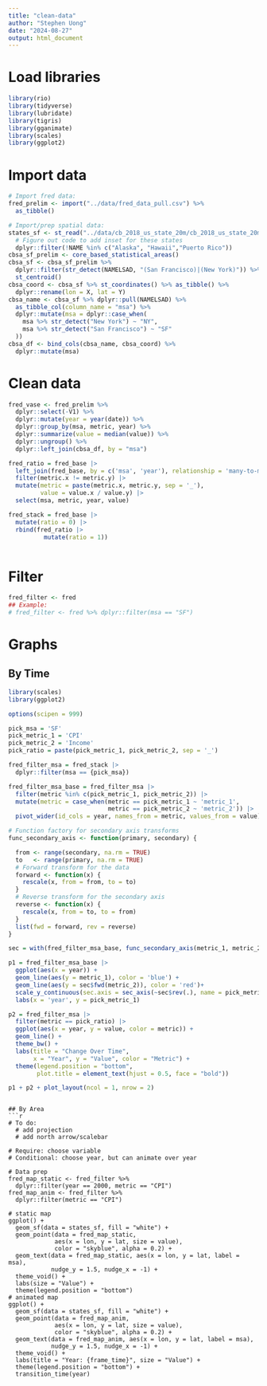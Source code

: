 ```yaml
---
title: "clean-data"
author: "Stephen Uong"
date: "2024-08-27"
output: html_document
---
```

# Load libraries
```r
library(rio)
library(tidyverse)
library(lubridate)
library(tigris)
library(gganimate)
library(scales)
library(ggplot2)
```

# Import data
```r
# Import fred data:
fred_prelim <- import("../data/fred_data_pull.csv") %>% 
  as_tibble()

# Import/prep spatial data:
states_sf <- st_read("../data/cb_2018_us_state_20m/cb_2018_us_state_20m.shp") %>% 
  # Figure out code to add inset for these states
  dplyr::filter(!NAME %in% c("Alaska", "Hawaii","Puerto Rico")) 
cbsa_sf_prelim <- core_based_statistical_areas()
cbsa_sf <- cbsa_sf_prelim %>% 
  dplyr::filter(str_detect(NAMELSAD, "(San Francisco)|(New York)")) %>% 
  st_centroid() 
cbsa_coord <- cbsa_sf %>% st_coordinates() %>% as_tibble() %>% 
  dplyr::rename(lon = X, lat = Y)
cbsa_name <- cbsa_sf %>% dplyr::pull(NAMELSAD) %>% 
  as_tibble_col(column_name = "msa") %>% 
  dplyr::mutate(msa = dplyr::case_when(
    msa %>% str_detect("New York") ~ "NY",
    msa %>% str_detect("San Francisco") ~ "SF"
  ))
cbsa_df <- bind_cols(cbsa_name, cbsa_coord) %>% 
  dplyr::mutate(msa)

```

# Clean data
```r
fred_vase <- fred_prelim %>% 
  dplyr::select(-V1) %>% 
  dplyr::mutate(year = year(date)) %>% 
  dplyr::group_by(msa, metric, year) %>% 
  dplyr::summarize(value = median(value)) %>% 
  dplyr::ungroup() %>% 
  dplyr::left_join(cbsa_df, by = "msa")

fred_ratio = fred_base |>
  left_join(fred_base, by = c('msa', 'year'), relationship = 'many-to-many') |>
  filter(metric.x != metric.y) |>
  mutate(metric = paste(metric.x, metric.y, sep = '_'),
         value = value.x / value.y) |>
  select(msa, metric, year, value) 

fred_stack = fred_base |>
  mutate(ratio = 0) |>
  rbind(fred_ratio |>
          mutate(ratio = 1))
  
```

# Filter
```r
fred_filter <- fred
## Example:
# fred_filter <- fred %>% dplyr::filter(msa == "SF")
```


# Graphs
## By Time
```r


library(scales)
library(ggplot2)

options(scipen = 999)

pick_msa = 'SF' 
pick_metric_1 = 'CPI'
pick_metric_2 = 'Income'
pick_ratio = paste(pick_metric_1, pick_metric_2, sep = '_')

fred_filter_msa = fred_stack |>
  dplyr::filter(msa == {pick_msa}) 

fred_filter_msa_base = fred_filter_msa |>
  filter(metric %in% c(pick_metric_1, pick_metric_2)) |>
  mutate(metric = case_when(metric == pick_metric_1 ~ 'metric_1',
                            metric == pick_metric_2 ~ 'metric_2')) |>
  pivot_wider(id_cols = year, names_from = metric, values_from = value)

# Function factory for secondary axis transforms
func_secondary_axis <- function(primary, secondary) {

  from <- range(secondary, na.rm = TRUE)
  to   <- range(primary, na.rm = TRUE)
  # Forward transform for the data
  forward <- function(x) {
    rescale(x, from = from, to = to)
  }
  # Reverse transform for the secondary axis
  reverse <- function(x) {
    rescale(x, from = to, to = from)
  }
  list(fwd = forward, rev = reverse)
}

sec = with(fred_filter_msa_base, func_secondary_axis(metric_1, metric_2))

p1 = fred_filter_msa_base |>
  ggplot(aes(x = year)) +
  geom_line(aes(y = metric_1), color = 'blue') +
  geom_line(aes(y = sec$fwd(metric_2)), color = 'red')+
  scale_y_continuous(sec.axis = sec_axis(~sec$rev(.), name = pick_metric_2)) +
  labs(x = 'year', y = pick_metric_1)

p2 = fred_filter_msa |>
  filter(metric == pick_ratio) |>
  ggplot(aes(x = year, y = value, color = metric)) + 
  geom_line() +
  theme_bw() + 
  labs(title = "Change Over Time",
       x = "Year", y = "Value", color = "Metric") + 
  theme(legend.position = "bottom",
        plot.title = element_text(hjust = 0.5, face = "bold"))

p1 + p2 + plot_layout(ncol = 1, nrow = 2)

```



```

## By Area
```r
# To do:
  # add projection
  # add north arrow/scalebar

# Require: choose variable
# Conditional: choose year, but can animate over year

# Data prep
fred_map_static <- fred_filter %>% 
  dplyr::filter(year == 2000, metric == "CPI")
fred_map_anim <- fred_filter %>% 
  dplyr::filter(metric == "CPI")

# static map
ggplot() +
  geom_sf(data = states_sf, fill = "white") +
  geom_point(data = fred_map_static,
             aes(x = lon, y = lat, size = value),
             color = "skyblue", alpha = 0.2) +
  geom_text(data = fred_map_static, aes(x = lon, y = lat, label = msa),
            nudge_y = 1.5, nudge_x = -1) +
  theme_void() +
  labs(size = "Value") +
  theme(legend.position = "bottom")
# animated map
ggplot() +
  geom_sf(data = states_sf, fill = "white") +
  geom_point(data = fred_map_anim,
             aes(x = lon, y = lat, size = value),
             color = "skyblue", alpha = 0.2) +
  geom_text(data = fred_map_anim, aes(x = lon, y = lat, label = msa),
            nudge_y = 1.5, nudge_x = -1) +
  theme_void() +
  labs(title = "Year: {frame_time}", size = "Value") +
  theme(legend.position = "bottom") +
  transition_time(year)

```

